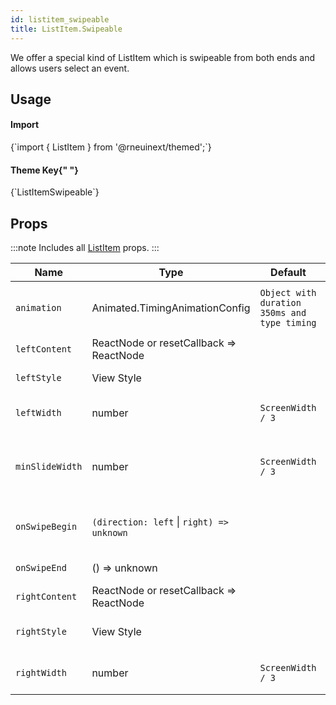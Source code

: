 ```yaml
---
id: listitem_swipeable
title: ListItem.Swipeable
---
```



<IconsStyle />

We offer a special kind of ListItem which is swipeable from both ends and allows users select an event.

## Usage

<div class="row inline-flex-center">
  <div class="col col--3">
    <h4>Import</h4>
  </div>
  <div class="col col--9">
    <CodeBlock>{`import { ListItem } from '@rneuinext/themed';`}</CodeBlock>
  </div>
  <div class="col col--3">
    <h4>
      Theme Key{" "}
      <a href="../customizing#using-themeprovider">
        <BiInfoCircle />
      </a>
    </h4>
  </div>
  <div class="col col--9">
    <CodeBlock>{`ListItemSwipeable`}</CodeBlock>
  </div>
</div>

<Usage />

## Props

:::note
Includes all [ListItem](listitem#props) props.
:::

<div class='table-responsive'>

| Name            | Type                                      | Default                                      | Description                                 |
| --------------- | ----------------------------------------- | -------------------------------------------- | ------------------------------------------- |
| `animation`     | Animated.TimingAnimationConfig            | `Object with duration 350ms and type timing` | Decide whether to show animation.           |
| `leftContent`   | ReactNode or resetCallback => ReactNode   |                                              | Left Content.                               |
| `leftStyle`     | View Style                                |                                              | Style of left container.                    |
| `leftWidth`     | number                                    | `ScreenWidth / 3`                            | Width of swipe left container.              |
| `minSlideWidth` | number                                    | `ScreenWidth / 3`                            | minimum horizontal distance to open content |
| `onSwipeBegin`  | `(direction: left` \| `right) => unknown` |                                              | Handler for swipe in either direction       |
| `onSwipeEnd`    | () => unknown                             |                                              | Handler for swipe end.                      |
| `rightContent`  | ReactNode or resetCallback => ReactNode   |                                              | Right Content.                              |
| `rightStyle`    | View Style                                |                                              | Style of right container.                   |
| `rightWidth`    | number                                    | `ScreenWidth / 3`                            | Width of swipe right container.             |

</div>
